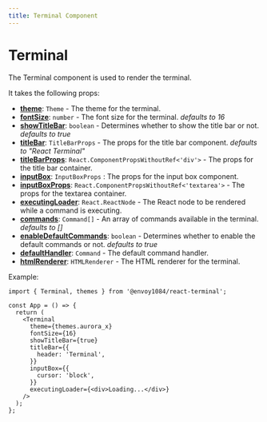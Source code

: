 ```yaml
---
title: Terminal Component
---
```


# Terminal

The Terminal component is used to render the terminal.

It takes the following props:

- **[theme](/theme)**: `Theme` - The theme for the terminal.
- **[fontSize](/terminal)**: `number` - The font size for the terminal. _defaults to 16_
- **[showTitleBar](/terminal)**: `boolean` - Determines whether to show the title bar or not. _defaults to true_
- **[titleBar](/title-bar)**: `TitleBarProps` - The props for the title bar component. _defaults to "React Terminal"_
- **[titleBarProps](/terminal)**: `React.ComponentPropsWithoutRef<'div'>` - The props for the title bar container.
- **[inputBox](/input-box)**: `InputBoxProps` : The props for the input box component.
- **[inputBoxProps](/terminal)**: `React.ComponentPropsWithoutRef<'textarea'>` - The props for the textarea container.
- **[executingLoader](/terminal)**: `React.ReactNode` - The React node to be rendered while a command is executing.
- **[commands](/commands)**: `Command[]` - An array of commands available in the terminal. _defaults to []_
- **[enableDefaultCommands](/terminal)**: `boolean` - Determines whether to enable the default commands or not. _defaults to true_
- **[defaultHandler](/commands)**: `Command` - The default command handler.
- **[htmlRenderer](/html-renderer)**: `HTMLRenderer` - The HTML renderer for the terminal.

Example:

```tsx
import { Terminal, themes } from '@envoy1084/react-terminal';

const App = () => {
  return (
    <Terminal
      theme={themes.aurora_x}
      fontSize={16}
      showTitleBar={true}
      titleBar={{
        header: 'Terminal',
      }}
      inputBox={{
        cursor: 'block',
      }}
      executingLoader={<div>Loading...</div>}
    />
  );
};
```
